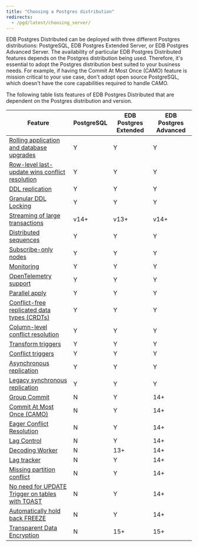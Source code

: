 ```yaml
---
title: "Choosing a Postgres distribution"
redirects:
  - /pgd/latest/choosing_server/
---
```


EDB Postgres Distributed can be deployed with three different Postgres distributions: PostgreSQL, EDB Postgres Extended Server, or EDB Postgres Advanced Server. The availability of particular EDB Postgres Distributed features depends on the Postgres distribution being used. Therefore, it's essential to adopt the Postgres distribution best suited to your business needs. For example, if having the Commit At Most Once (CAMO) feature is mission critical to your use case, don't adopt open source PostgreSQL, which doesn't have the core capabilities required to handle CAMO.

The following table lists features of EDB Postgres Distributed that are dependent on the Postgres distribution and version.

| Feature                                                                                                                 | PostgreSQL | EDB Postgres Extended | EDB Postgres Advanced |
| ----------------------------------------------------------------------------------------------------------------------- | ---------- | --------------------- | --------------------- |
| [Rolling application and database upgrades](/pgd/latest/upgrades/)                                                      | Y          | Y                     | Y                     |
| [Row-level last-update wins conflict resolution](/pgd/latest/conflict-management/conflicts/)                            | Y          | Y                     | Y                     |
| [DDL replication](/pgd/latest/ddl/)                                                                                     | Y          | Y                     | Y                     |
| [Granular DDL Locking](/pgd/latest/ddl/ddl-locking/)                                                                    | Y          | Y                     | Y                     |
| [Streaming of large transactions](/pgd/latest/transaction-streaming/)                                                   | v14+       | v13+                  | v14+                  |
| [Distributed sequences](/pgd/latest/sequences/#pgd-global-sequences)                                                    | Y          | Y                     | Y                     |
| [Subscribe-only nodes](/pgd/latest/nodes/subscriber_only/)                                                    | Y          | Y                     | Y                     |
| [Monitoring](/pgd/latest/monitoring/)                                                                                   | Y          | Y                     | Y                     |
| [OpenTelemetry support](/pgd/latest/monitoring/otel/)                                                                   | Y          | Y                     | Y                     |
| [Parallel apply](/pgd/latest/parallelapply)                                                                             | Y          | Y                     | Y                     |
| [Conflict-free replicated data types (CRDTs)](/pgd/latest/conflict-management/crdt/)                                    | Y          | Y                     | Y                     |
| [Column-level conflict resolution](/pgd/latest/conflict-management/column-level-conflicts/)                             | Y          | Y                     | Y                     |
| [Transform triggers](/pgd/latest/striggers/#transform-triggers)                                                         | Y          | Y                     | Y                     |
| [Conflict triggers](/pgd/latest/striggers/#conflict-triggers)                                                           | Y          | Y                     | Y                     |
| [Asynchronous replication](/pgd/latest/commit-scopes/)                                                                  | Y          | Y                     | Y                     |
| [Legacy synchronous replication](/pgd/latest/commit-scopes/legacy-sync/)                                                        | Y          | Y                     | Y                     |
| [Group Commit](/pgd/latest/commit-scopes/group-commit/)                                                                 | N          | Y                     | 14+                   |
| [Commit At Most Once (CAMO)](/pgd/latest/commit-scopes/camo/)                                                           | N          | Y                     | 14+                   |
| [Eager Conflict Resolution](/pgd/latest/commit-scopes/group-commit/#eager-conflict-resolution)                                                     | N          | Y                     | 14+                   |
| [Lag Control](/pgd/latest/commit-scopes/lag-control/)                                                                   | N          | Y                     | 14+                   |
| [Decoding Worker](/pgd/latest/decoding_worker)                                                          | N          | 13+                   | 14+                   |
| [Lag tracker](/pgd/latest/monitoring/sql/#monitoring-outgoing-replication)                                              | N          | Y                     | 14+                   |
| [Missing partition conflict](../reference/conflicts/#target_table_note)                                                 | N          | Y                     | 14+                   |
| [No need for UPDATE Trigger on tables with TOAST](../conflict-management/conflicts/02_types_of_conflict/#toast-support-details) | N          | Y                     | 14+                   |
| [Automatically hold back FREEZE](../conflict-management/conflicts/03_conflict_detection/#origin-conflict-detection)             | N          | Y                     | 14+                   |
| [Transparent Data Encryption](/tde/latest/)                                                                             | N          | 15+                   | 15+                   |
